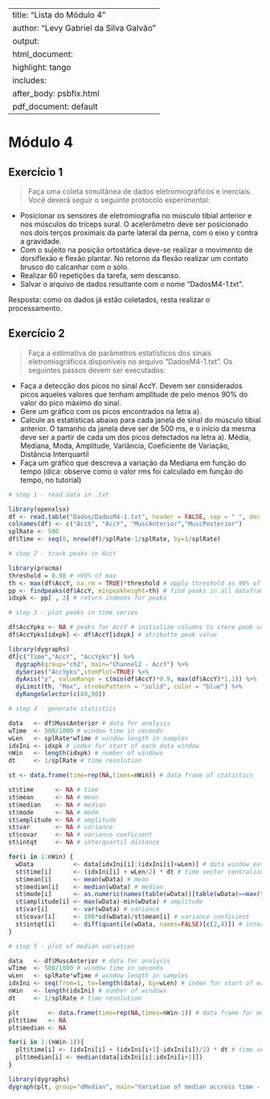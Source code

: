 
---
title: "Lista do Módulo 4"
author: "Levy Gabriel da Silva Galvão"
output:
  html_document: 
    highlight: tango
    includes:
      after_body: psbfix.html
  pdf_document: default
---

# Módulo 4
## Exercício 1
> Faça uma coleta simultânea de dados eletromiográficos e inerciais. Você deverá seguir o seguinte protocolo experimental:

- Posicionar os sensores de eletromiografia no músculo tibial anterior e nos músculos do tríceps sural. O acelerômetro deve ser posicionado nos dois terços proximais da parte lateral da perna, com o eixo y contra a gravidade.
- Com o sujeito na posição ortostática deve-se realizar o movimento de dorsiflexão e flexão plantar. No retorno da flexão realizar um contato brusco do calcanhar com o solo.
- Realizar 60 repetições da tarefa, sem descanso.
- Salvar o arquivo de dados resultante com o nome “DadosM4-1.txt”.

Resposta: como os dados já estão coletados, resta realizar o processamento.

## Exercício 2
> Faça a estimativa de parâmetros estatísticos dos sinais eletromiográficos disponíveis no arquivo “DadosM4-1.txt”. Os seguintes passos devem ser executados:

- Faça a detecção dos picos no sinal AccY. Devem ser considerados picos aqueles valores que tenham amplitude de pelo menos 90% do valor do pico máximo do sinal.
- Gere um gráfico com os picos encontrados na letra a).
- Calcule as estatísticas abaixo para cada janela de sinal do músculo tibial anterior. O tamanho da janela deve ser de 500 ms, e o início da mesma deve ser a partir de cada um dos picos detectados na letra a). Média, Mediana, Moda, Amplitude, Variância, Coeficiente de Variação, Distância Interquartil
- Faça um gráfico que descreva a variação da Mediana em função do tempo (dica: observe como o valor rms foi calculado em função do tempo, no tutorial)

```r
# step 1 - read data in .txt

library(openxlsx)
df <- read.table("Dados/DadosM4-1.txt", header = FALSE, sep = " ", dec = ".", skip = 6)
colnames(df) <- c("AccX", "AccY", "MuscAnterior","MuscPosterior")
splRate <- 500
df$Time <- seq(0, nrow(df)/splRate-1/splRate, by=1/splRate)
```

```r
# step 2 - track peaks in AccY

library(pracma)
threshold = 0.98 # >90% of max
th <- max(df$AccY, na.rm = TRUE)*threshold # apply threshold as 98% of max value 
pp <- findpeaks(df$AccY, minpeakheight=th) # find peaks in all dataframe based in the threshold
idxpk <- pp[ , 2] # return indexes for peaks
```

```r
# step 3 - plot peaks in time series

df$AccYpks <- NA # peaks for AccY # initialize columns to store peak value
df$AccYpks[idxpk] <- df$AccY[idxpk] # atributte peak value 

library(dygraphs)
df[c("Time","AccY", "AccYpks")] %>%
  dygraph(group="ch2", main="Channel2 - AccY") %>%
  dySeries("AccYpks",stemPlot=TRUE) %>%
  dyAxis("y", valueRange = c(min(df$AccY)*0.9, max(df$AccY)*1.1)) %>% 
  dyLimit(th, "Max", strokePattern = "solid", color = "blue") %>%
  dyRangeSelector(c(80,90))

```

```r
# step 4 - generate statistics

data   <- df$MuscAnterior # data for analysis
wTime  <- 500/1000 # window time in seconds
wLen   <- splRate*wTime # window length in samples
idxIni <- idxpk # index for start of each data window
nWin   <- length(idxpk) # number of windows
dt     <- 1/splRate # time resolution

st <- data.frame(time=rep(NA,times=nWin)) # data frame of statistics

st$time      <- NA # time
st$mean      <- NA # mean
st$median    <- NA # median
st$mode      <- NA # mode
st$amplitude <- NA # amplitude
st$var       <- NA # variance
st$covar     <- NA # variance coeficient
st$intqt     <- NA # interquartil distance

for(i in 1:nWin) {
  wData           <- data[idxIni[i]:(idxIni[i]+wLen)] # data window extract for calculations
  st$time[i]      <- (idxIni[i] + wLen/2) * dt # time vector centralized in each window
  st$mean[i]      <- mean(wData) # mean
  st$median[i]    <- median(wData) # median
  st$mode[i]      <- as.numeric(names(table(wData))[table(wData)==max(table(wData))])# mode
  st$amplitude[i] <- max(wData)-min(wData) # amplitude
  st$var[i]       <- var(wData) # variance
  st$covar[i]     <- 100*sd(wData)/st$mean[i] # variance coeficient
  st$intqt[i]     <- diff(quantile(wData, names=FALSE)[c(2,4)]) # interquartil distance
}

```

```r
# step 5 - plot of median variation

data   <- df$MuscAnterior # data for analysis
wTime  <- 500/1000 # window time in seconds
wLen   <- splRate*wTime # window length in samples
idxIni <- seq(from=1, to=length(data), by=wLen) # index for start of each data window
nWin   <- length(idxIni) # number of windows
dt     <- 1/splRate # time resolution

plt        <- data.frame(time=rep(NA,times=nWin-1)) # data frame for meadian plot
plt$time   <- NA
plt$median <- NA

for(i in 1:(nWin-1)){
  plt$time[i] <- (idxIni[i] + (idxIni[i+1]-idxIni[i])/2) * dt # time vector
  plt$median[i] <- median(data[idxIni[i]:idxIni[i+1]])
}

library(dygraphs)
dygraph(plt, group="dMedian", main="Variation of median accross time - MuscAnterior") %>% dyRangeSelector()
```
